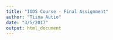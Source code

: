 ```yaml
---
title: "IODS Course - Final Assignment"
author: "Tiina Autio"
date: "3/5/2017"
output: html_document
---
```




```r

```